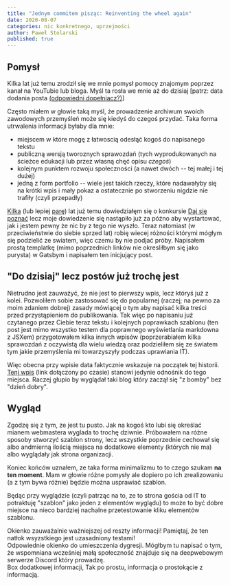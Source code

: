 ```yaml
---
title: "Jednym commitem pisząc: Reinventing the wheel again"
date: 2020-08-07
categories: nic konkretnego, uprzejmości
author: Paweł Stolarski
published: true
---
```


## Pomysł

Kilka lat już temu zrodził się we mnie pomysł pomocy znajomym poprzez kanał na YouTubie lub bloga.
Myśl ta rosła we mnie aż do dzisiaj [patrz: data dodania posta [(odpowiedni dopełniacz?)](https://sjp.pwn.pl/poradnia/haslo/post;7717.html)]

Często miałem w głowie taką myśl, że prowadzenie archiwum swoich zawodowych przemyśleń może się kiedyś do czegoś przydać.
Taka forma utrwalenia informacji byłaby dla mnie:
 * miejscem w które mogę z łatwoscią odesłąć kogoś do napisanego tekstu
 * publiczną wersją tworoznych sprawozdań (tych wyprodukowanych na ścieżce edukacji lub przez własną chęć opisu *czegoś*)
 * kolejnym punktem rozwoju społeczności (a nawet dwóch -- tej małej i tej dużej)
 * jedną z form portfolio -- wiele jest takich rzeczy, które nadawałyby się na krótki wpis i mały pokaz
   a ostatecznie po stworzeniu nigdzie nie trafiły (czyli przepadły)

[Kilka](https://sjp.pl/kilka) (lub lepiej [parę](https://sjp.pl/kilka)) lat już temu dowiedziałęm się o konkursie [Daj się poznać](https://devstyle.pl/daj-sie-poznac/)
lecz moje dowiedzenie się nastąpiło już za późno aby wystartować, jak i jestem pewny że nic by z tego nie wyszło.
Teraz natomiast (w przeciwieństwie do siebie sprzed lat) robię wiecej różności którymi mógłym się podzielić ze swiatem,
więc czemu by nie podjać próby.
Napisałem prostą templatkę (mimo poprzednich linków nie okresliłbym się jako purysta) w Gatsbym i napisałem ten inicjujący post.

## "Do dzisiaj" lecz postów już trochę jest

Nietrudno jest zauważyć, że nie jest to pierwszy wpis, lecz któryś już z kolei.
Pozwoliłem sobie zastosować się do popularnej (raczej; na pewno za moim zdaniem dobrej)
zasady mówiącej o tym aby napisać kilka treści przed przystąpieniem do publikowania.
Tak więc po napisaniu już czytanego przez Ciebie teraz tekstu i kolejnych poprawkach szablonu
(ten post jest mimo wszystko testem dla poprawnego wyświetlania markdowna z JSXem)
przygotowałem kilka innych wpisów (poprzerabiałem kilka sprawozdań z oczywistą dla wielu wiedzą
oraz podzieliłem się ze światem tym jakie przemyślenia mi towarzyszyły podczas uprawiania IT).

Więc obecna przy wpisie data faktycznie wskazuje na początek tej historii.
[Tenj wpis]() (link dołączony po czasie) stanowi jedynie odnośnik do tego miejsca.
Raczej głupio by wyglądał taki blog który zaczął się "z bomby" bez "dzień dobry".

## Wygląd

Zgodzę się z tym, ze jest tu pusto. Jak na kogoś kto lubi się określać mianem webmastera wyglada to trochę dziwnie.
Próbowałem na różne sposoby stworzyć szablon strony, lecz wszystkie poprzednie cechował się albo andmierną ilością miejsca
na dodatkowe elementy (których nie ma) albo wyglądały jak strona organizacji.

Koniec końców uznałem, ze taka forma minimalizmu to to czego szukam **na ten moment**.
Mam w głowie różne pomysły ale dopiero po ich zrealizowaniu (a z tym bywa różnie) będzie można usprawiać szablon.

Będąc przy wyglądzie (czyli patrząc na to, ze to strona gościa od IT to potraktuję "szablon" jako jeden z elementów wyglądu)
to może to być dobre miejsce na nieco bardziej nachalne przetestowanie kliku elementów szablonu.

<div style={{ backgroundColor:`red` }}>
  Okienko zauważalnie ważniejszej od reszty informacji! Pamiętaj, że ten natłok wsyzstkiego jest uzasadniony testami!
</div>
<div style={{ backgroundColor:`grey` }}>
  Odpowiednie okienko do umieszczenia dygresji. Mógłbym tu napisać o tym,
  że wspomniana wcześniej małą społeczność znajduje się na deepwebowym serwerze Discord który prowadzę.
</div>
<div style={{ backgroundColor:`blue` }}>
  Box dodatkowej informacji, Tak po prostu, informacja o prostokącie z informacją.
</div>